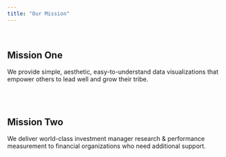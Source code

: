 ```yaml
---
title: "Our Mission"
---
```


<br>

## Mission One

We provide simple, aesthetic, easy-to-understand data visualizations that empower others to lead well and grow their tribe.

<br>
<br>

## Mission Two

We deliver world-class investment manager research & performance measurement to financial organizations who need additional support. 
